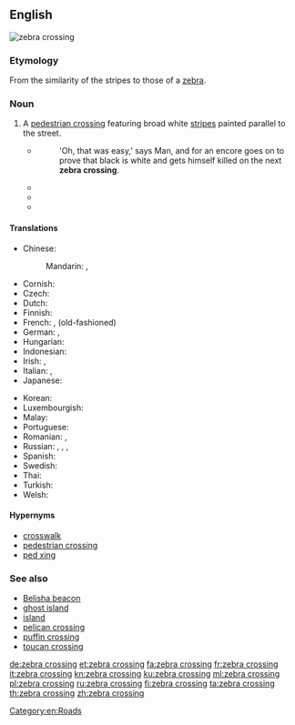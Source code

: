 ==English==
[[Image:Zebra crossing.jpg|thumb|zebra crossing]]
{{wikipedia}}

===Etymology===
From the similarity of the stripes to those of a [[zebra]].

===Noun===
{{en-noun|head=[[zebra]] [[crossing]]}}

# {{context|UK|NZ|lang=en}} A [[pedestrian crossing]] featuring broad white [[stripe]]s painted parallel to the street.
#* {{RQ:Adams Hitchhiker|6}}
#*: 'Oh, that was easy,' says Man, and for an encore goes on to prove that black is white and gets himself killed on the next '''zebra crossing'''.
#* {{quote-book
    | year = 2003
    | title = The Highway Code for Northern Ireland
    | publisher = The Stationery Office
    | isbn = 9780337044052
    | page = 16
    | pageurl = http://books.google.com/books?id=yubfM0rSbE4C&pg=PA16&dq=%22zebra+crossing%22
    | passage = Do not ride across a [[pelican crossing|pelican]], [[puffin crossing|puffin]] or '''zebra crossing'''. Dismount and wheel your cycle across.
}}
#* {{quote-book
    | date = 2008-12-16
    | title = {{w|The God of Small Things}}
    | first = Arundhati
    | last = Roy
    | authorlink = Arundhati Roy
    | publisher = Random House
    | isbn = 9780812979657
    | ol = 24604480M
    | section = Ch. 1
    | url = http://books.google.com/books?id=nwICBETtEqYC&pg=PT12&dq=%22zebra+crossing%22
    | passage = They also believed that if they were killed on a '''zebra crossing''', the Government would pay for their funerals. They had the definite impression that that was what '''zebra crossings''' were meant for. Free funerals.
}}
#* {{quote-news
    | date = 2010-12-22
    | title = Beatles' Abbey Road '''zebra crossing''' given listed status
    | periodical = BBC News
    | url = http://www.bbc.co.uk/news/uk-england-london-12059385
    | passage = The Abbey Road '''zebra crossing''' in north London — made famous after appearing on a Beatles album cover — has been given Grade II listed status.
}}

====Translations====
{{trans-top|pedestrian crossing featuring broad white stripes}}
* Chinese:
*: Mandarin: {{t+|cmn|斑馬線|sc=Hani}}, {{t|cmn|斑马线|tr=bānmǎxiàn|sc=Hani}}
* Cornish: {{t|kw|treusva labol|f}}
* Czech: {{t+|cs|zebra|f}}
* Dutch: {{t+|nl|zebrapad|n}}
* Finnish: {{t+|fi|suojatie}}
* French: {{t+|fr|passage piétons|m}}, {{t+|fr|passage clouté|m}} (old-fashioned)
* German: {{t+|de|Zebrastreifen|m}}, {{t|de|Fußgängerüberweg|m}} {{qualifier|formally}}
* Hungarian: {{t+|hu|zebra}}
* Indonesian: {{t|id|zebra cross}}
* Irish: {{t|ga|trasrian síogach|m}}, {{t|ga|bealach trasna|m}}
* Italian: {{t|it|strisce pedonali|f}}, {{t|it|[[attraversamento]] zebrato|m}}
* Japanese: {{t|ja|横断歩道|tr=ōdan hodō|sc=Jpan}}
{{trans-mid}}
* Korean: {{t+|ko|횡단보도|sc=Kore}}
* Luxembourgish: {{t|lb|Zebrasträif|f}}
* Malay: {{t|ms|lintasan zebra}}
* Portuguese: {{t+|pt|passadeira}}
* Romanian: {{t|ro|trecere de pietoni|f}}, {{t+|ro|zebră|f}}
* Russian: {{t|ru|пешеходный переход|m}}, {{t|ru|полосатый переход|m}}, {{t+|ru|зебра|f}}, {{t|ru|зебра переход|m}}
* Spanish: {{t|es|paso de cebra|m}}
* Swedish: {{t+|sv|övergångsställe}}
* Thai: {{t+|th|ทางม้าลาย|sc=Thai|tr=taang máa laai}}
* Turkish: {{t+|tr|yaya geçidi}}
* Welsh: {{t|cy|croesfan sebra|f}}
{{trans-bottom}}

====Hypernyms====
* [[crosswalk]]
* [[pedestrian crossing]]
* [[ped xing]]

===See also===
* [[Belisha beacon]]
* [[ghost island]]
* [[island]]
* [[pelican crossing]]
* [[puffin crossing]]
* [[toucan crossing]]

[[Category:en:Roads]]

[[de:zebra crossing]]
[[et:zebra crossing]]
[[fa:zebra crossing]]
[[fr:zebra crossing]]
[[it:zebra crossing]]
[[kn:zebra crossing]]
[[ku:zebra crossing]]
[[ml:zebra crossing]]
[[pl:zebra crossing]]
[[ru:zebra crossing]]
[[fi:zebra crossing]]
[[ta:zebra crossing]]
[[th:zebra crossing]]
[[zh:zebra crossing]]